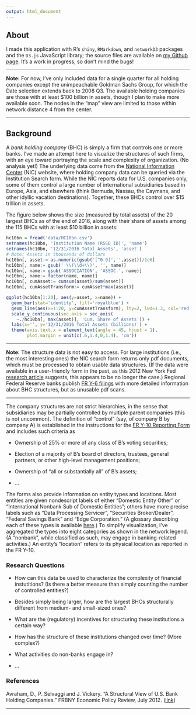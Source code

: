 ```yaml
---
output: html_document
---
```


## About

I made this application with R's <code>shiny</code>, <code>RMarkdown</code>, and <code>networkD3</code> packages and the <code>D3.js</code> JavaScript library; the source files are available on <a href='https://github.com/sirallen/nic-structure' target='_blank'>my Github page</a>. It's a work in progress, so don't mind the bugs!

<hr>

**Note:** For now, I've only included data for a single quarter for all holding companies except the unimpeachable Goldman Sachs Group, for which the Date selection extends back to 2008 Q3. The available holding companies are those with at least $100 billion in assets, though I plan to make more available soon. The nodes in the "map" view are limited to those within network distance 4 from the center.

<hr>

## Background

A _bank holding company_ (BHC) is simply a firm that controls one or more banks. I've made an attempt here to visualize the structures of such firms, with an eye toward portraying the scale and complexity of organization. (No analysis yet!) The underlying data come from the <a href='https://www.ffiec.gov/nicpubweb/nicweb/nichome.aspx' target='_blank'>National Information Center</a> (NIC) website, where holding company data can be queried via the Institution Search form. While the NIC reports data for U.S. companies only, some of them control a large number of international subsidiaries based in Europe, Asia, and elsewhere (think Bermuda, Nassau, the Caymans, and other idyllic vacation destinations). Together, these BHCs control over $15 trillion in assets.

The figure below shows the size (measured by total assets) of the 20 largest BHCs as of the end of 2016, along with their share of assets among the 115 BHCs with at least $10 billion in assets:

```r
hc10bn = fread('data/HC10bn.csv')
setnames(hc10bn, 'Institution Name (RSSD ID)', 'name')
setnames(hc10bn, '12/31/2016 Total Assets', 'asset')
# Note: Assets in thousands of dollars
hc10bn[, asset:= as.numeric(gsub('[^0-9]','',asset))/1e6]
hc10bn[, name:= gsub(' \\(\\d+\\)', '', name)]
hc10bn[, name:= gsub('ASSOCIATION', 'ASSOC.', name)]
hc10bn[, name:= factor(name, name)]
hc10bn[, cumAsset:= cumsum(asset)/sum(asset)]
hc10bn[, cumAssetTransform:= cumAsset*max(asset)]

ggplot(hc10bn[1:20], aes(y=asset, x=name)) +
  geom_bar(stat='identity', fill='royalblue') +
  geom_line(aes(x=1:20, y=cumAssetTransform), lty=2, lwd=1.3, col='red') +
  scale_y_continuous(sec.axis = sec_axis(
    ~./hc10bn[, max(asset)], 'Cum. Share of Assets')) +
  labs(x='', y='12/31/2016 Total Assets (billions)') +
  theme(axis.text.x = element_text(angle = 45, hjust = 1),
        plot.margin = unit(c(.6,1.4,0,1.4), 'cm'))
```

<hr>

**Note:** The structure data is not easy to access. For large institutions (i.e., the most interesting ones) the NIC search form returns only pdf documents, which must be processed to obtain usable data structures. (If the data were available in a user-friendly form in the past, as this 2012 New York Fed <a href='https://www.newyorkfed.org/medialibrary/media/research/epr/12v18n2/1207avra.pdf' target='_blank'>research article</a> suggests, this appears to be no longer the case.) Regional Federal Reserve banks publish <a href='https://www.richmondfed.org/banking/supervision_and_regulation/fry6_reports' target='_blank'>FR Y-6 filings</a> with more detailed information about BHC structures, but as unusable pdf scans.

<hr>

The company structures are not strict hierarchies, in the sense that subsidiaries may be partially controlled by multiple parent companies (this is not uncommon). The definition of "control" (say, of company B by company A) is established in the instructions for the <a href='https://www.federalreserve.gov/apps/reportforms/reportdetail.aspx?sOoYJ+5BzDaGhRRQo6EFJQ==' target='_blank'>FR Y-10 Reporting Form</a> and includes such criteria as

* Ownership of 25% or more of any class of B's voting securities;

* Election of a majority of B's board of directors, trustees, general partners, or other high-level management positions;

* Ownership of "all or substantially all" of B's assets;

* ...
	
The forms also provide information on entity types and locations. Most entities are given nondescript labels of either "Domestic Entity Other" or "International Nonbank Sub of Domestic Entities"; others have more precise labels such as "Data Processing Servicer", "Securities Broker/Dealer", "Federal Savings Bank" and "Edge Corporation." (A glossary describing each of these types is available <a href='https://www.ffiec.gov/nicpubweb/content/help/institution%20type%20description.htm' target='_blank'>here</a>.) To simplify visualization, I've aggregated the types into eight categories as shown in the network legend. (A "nonbank", while classified as such, may engage in banking-related activities.) An entity's "location" refers to its physical location as reported in the FR Y-10.

### Research Questions
* How can this data be used to characterize the complexity of financial instutitions? (Is there a better measure than simply counting the number of controlled entities?)

* Besides simply being larger, how are the largest BHCs structurally different from medium- and small-sized ones?

* What are the (regulatory) incentives for structuring these institutions a certain way?

* How has the structure of these institutions changed over time? (More complex?)

* What activities do non-banks engage in?

* ...


### References
Avraham, D., P. Selvaggi and J. Vickery. "A Structural View of U.S. Bank Holding Companies." FRBNY Economic Policy Review, July 2012. (<a href='https://www.newyorkfed.org/medialibrary/media/research/epr/12v18n2/1207avra.pdf' target='_blank'>link</a>)

<hr>

